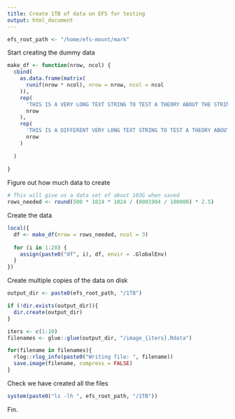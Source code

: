 ```yaml
---
title: Create 1TB of data on EFS for testing
output: html_document
---
```


  
```r
efs_root_path <- "/home/efs-mount/mark"
```


Start creating the dummy data
  
```r
make_df <- function(nrow, ncol) {
  cbind(
    as.data.frame(matrix(
      runif(nrow * ncol), nrow = nrow, ncol = ncol
    )),
    rep(
      'THIS IS A VERY LONG TEXT STRING TO TEST A THEORY ABOUT THE STRING CACHE THIS IS A VERY LONG TEXT STRING TO TEST A THEORY ABOUT THE STRING CACHE',
      nrow
    ),
    rep(
      'THIS IS A DIFFERENT VERY LONG TEXT STRING TO TEST A THEORY ABOUT THE STRING CACHE THIS IS A VERY LONG TEXT STRING TO TEST A THEORY ABOUT THE STRING CACHE',
      nrow
    )
    
  )
  
}
```


Figure out how much data to create

```r
# This will give us a data set of about 103G when saved
rows_needed <- round(500 * 1024 * 1024 / (8001904 / 100000) * 2.5)
```


Create the data

```r
local({
  df <- make_df(nrow = rows_needed, ncol = 3)
  
  for (i in 1:20) {
    assign(paste0("df", i), df, envir = .GlobalEnv)
  }
})
```


Create multiple copies of the data on disk

```r
output_dir <- paste0(efs_root_path, "/1TB")

if (!dir.exists(output_dir)){
  dir.create(output_dir)
}

iters <- c(1:10)
filenames <- glue::glue(output_dir, "/image_{iters}.Rdata")

for(filename in filenames){
  rlog::rlog_info(paste0("Writing file: ", filename))
  save.image(filename, compress = FALSE)
}
```


Check we have created all the files
  
```r
system(paste0("ls -lh ", efs_root_path, "/1TB"))
```

Fin.
